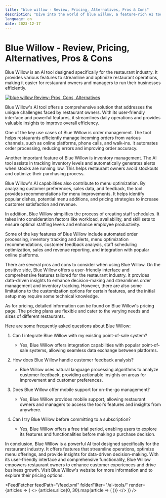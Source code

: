 ```yaml
---
title: "blue willow - Review, Pricing, Alternatives, Pros & Cons"
description: "Dive into the world of blue willow, a feature-rich AI tool. Learn about its features, pricing, and how it's making an impact. Don't miss out!"
language: en
date: 2023-12-17
---
```

# Blue Willow - Review, Pricing, Alternatives, Pros & Cons
        
Blue Willow is an AI tool designed specifically for the restaurant industry. It provides various features to streamline and optimize restaurant operations, making it easier for restaurant owners and managers to run their businesses efficiently.


<BlogHeader />


[![blue willow Review: Pros, Cons, Alternatives](/ai-tools/blue-willow.png)](https://www.bluewillowtucson.com/)



Blue Willow's AI tool offers a comprehensive solution that addresses the unique challenges faced by restaurant owners. With its user-friendly interface and powerful features, it streamlines daily operations and provides valuable insights to improve overall efficiency.

One of the key use cases of Blue Willow is order management. The tool helps restaurants efficiently manage incoming orders from various channels, such as online platforms, phone calls, and walk-ins. It automates order processing, reducing errors and improving order accuracy.

Another important feature of Blue Willow is inventory management. The AI tool assists in tracking inventory levels and automatically generates alerts when stocks are running low. This helps restaurant owners avoid stockouts and optimize their purchasing process.

Blue Willow's AI capabilities also contribute to menu optimization. By analyzing customer preferences, sales data, and feedback, the tool provides recommendations for menu improvements. It helps identify popular dishes, potential menu additions, and pricing strategies to increase customer satisfaction and revenue.

In addition, Blue Willow simplifies the process of creating staff schedules. It takes into consideration factors like workload, availability, and skill sets to ensure optimal staffing levels and enhance employee productivity.

Some of the key features of Blue Willow include automated order processing, inventory tracking and alerts, menu optimization recommendations, customer feedback analysis, staff scheduling optimization, sales and revenue reporting, and integration with popular online platforms.

There are several pros and cons to consider when using Blue Willow. On the positive side, Blue Willow offers a user-friendly interface and comprehensive features tailored for the restaurant industry. It provides data-driven insights to enhance decision-making and streamlines order management and inventory tracking. However, there are also some limitations to the customization options for certain features, and the initial setup may require some technical knowledge.

As for pricing, detailed information can be found on Blue Willow's pricing page. The pricing plans are flexible and cater to the varying needs and sizes of different restaurants.

Here are some frequently asked questions about Blue Willow:

1. Can I integrate Blue Willow with my existing point-of-sale system?
   - Yes, Blue Willow offers integration capabilities with popular point-of-sale systems, allowing seamless data exchange between platforms.

2. How does Blue Willow handle customer feedback analysis?
   - Blue Willow uses natural language processing algorithms to analyze customer feedback, providing actionable insights on areas for improvement and customer preferences.

3. Does Blue Willow offer mobile support for on-the-go management?
   - Yes, Blue Willow provides mobile support, allowing restaurant owners and managers to access the tool's features and insights from anywhere.

4. Can I try Blue Willow before committing to a subscription?
   - Yes, Blue Willow offers a free trial period, enabling users to explore its features and functionalities before making a purchase decision.

In conclusion, Blue Willow is a powerful AI tool designed specifically for the restaurant industry. It offers features that streamline operations, optimize menu offerings, and provide insights for data-driven decision-making. With its user-friendly interface and comprehensive functionality, Blue Willow empowers restaurant owners to enhance customer experiences and drive business growth. Visit Blue Willow's website for more information and to explore their pricing options.


<AdComponent />


<FeedFetcher feedPath="/feed.xml" folderFilter="/ai-tools/" render={articles => (
    <>
        <Cards>
            {articles.slice(0, 30).map(article => (
                <Card key={article.link} title={article.title} href={article.link} />
            ))}
        </Cards>
    </>
)} />

